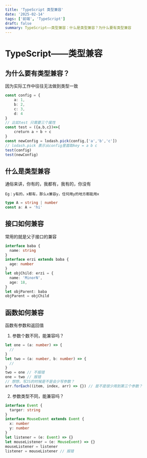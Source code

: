 ```yaml
---
title: 'TypeScript 类型兼容'
date: '2025-02-14'
tags: ['前端', 'TypeScript']
draft: false
summary: TypeScript——类型兼容：什么是类型兼容？为什么要有类型兼容
---
```


# TypeScript——类型兼容

## 为什么要有类型兼容？

因为实际工作中往往无法做到类型一致

```typescript
const config = {
    a: 1,
    b: 2,
    c: 3,
    d: 4
}
// 比如test 只需要三个属性
const test = ({a,b,c})=>{
    creturn a + b + c
}
const newConfig = lodash.pick(config,['a','b','c'])
// lodash.pick 表示从config里面取key = a b c
test(config)
test(newConfig)
```

## 什么是类型兼容

通俗来讲，你有的，我都有，我有的，你没有

`Eg：y有的，x都有，那么x兼容y，任何用y的地方都能用x`

```typescript
type A = string | number
const a: A = 'hi'
```

## 接口如何兼容

常用的就是父子接口的兼容

```typescript
interface baba {
  name: string
}
interface erzi extends baba {
  age: number
}
let objChild: erzi = {
  name: 'MinorN',
  age: 18,
}
let objParent: baba
objParent = objChild
```

## 函数如何兼容

函数有参数和返回值

1. 参数个数不同，能兼容吗？

```typescript
let one = (a: number) => {
  //
}
let two = (a: number, b: number) => {
  //
}
two = one // 不报错
one = two // 报错
// 想想，写JS的时候是不是会少写参数？
arr.forEach((item, index, arr) => {}) // 是不是很少用到第三个参数？
```

2. 参数类型不同，能兼容吗？

```typescript
interface Event {
  targer: string
}
interface MouseEvent extends Event {
  x: number
  y: number
}
let listener = (e: Event) => {}
let mouseListener = (e: MouseEvent) => {}
mouseListener = listener
listener = mouseListener // 报错
```
